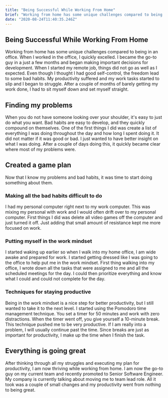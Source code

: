 ```yaml
---
title: "Being Successful While Working From Home"
brief: "Working from home has some unique challenges compared to being in an office.  When I worked in the office, I quickly excelled. I became the go-to guy in a just a few months and began making important decisions for development. When I started my remot..."
date: "2020-08-24T11:40:35.246Z"
---
```


## Being Successful While Working From Home

Working from home has some unique challenges compared to being in an office.  When I worked in the office, I quickly excelled. I became the go-to guy in a just a few months and began making important decisions for development. When I started my remote job, things did not go as well as I expected. Even though I thought I had good self-control, the freedom lead to some bad habits. My productivity suffered and my work tasks started to slip and I began to struggle. After a couple of months of barely getting my work done, I had to sit myself down and set myself straight.

## Finding my problems

When you do not have someone looking over your shoulder, it's easy to just do what you want. Bad habits are easy to develop, and they quickly compound on themselves. One of the first things I did was create a list of everything I was doing throughout the day and how long I spent doing it. It did not matter if it was good or bad. I just wanted to have better insight on what I was doing. After a couple of days doing this, it quickly became clear where most of my problems were.

## Created a game plan

Now that I know my problems and bad habits, it was time to start doing something about them.

### Making all the bad habits difficult to do

I had my personal computer right next to my work computer. This was mixing my personal with work and I would often drift over to my personal computer. First things I did was delete all video games off the computer and just turned it off. Just adding that small amount of resistance kept me more focused on work.

### Putting myself in the work mindset

I started waking up earlier so when I walk into my home office, I am wide awake and prepared for work. I started getting dressed like I was going to the office to help put me in the work mindset. First thing walking into my office, I wrote down all the tasks that were assigned to me and all the scheduled meetings for the day. I could then prioritize everything and know what I could and could not complete for the day.

### Techniques for staying productive

Being in the work mindset is a nice step for better productivity, but I still wanted to take it to the next level. I started using the Pomodoro time management technique. You set a timer for 50 minutes and work with zero distractions. When the timer went off, you give yourself a 10-minute break. This technique pushed me to be very productive. If I am really into a problem, I will usually continue past the time. Since breaks are just as important for productivity, I make up the time when I finish the task.

## Everything is going great

After thinking through all my struggles and executing my plan for productivity, I am now thriving while working from home. I am now the go-to guy on my current team and recently promoted to Senior Software Engineer. My company is currently talking about moving me to team lead role. All it took was a couple of small changes and my productivity went from nothing to being great.
